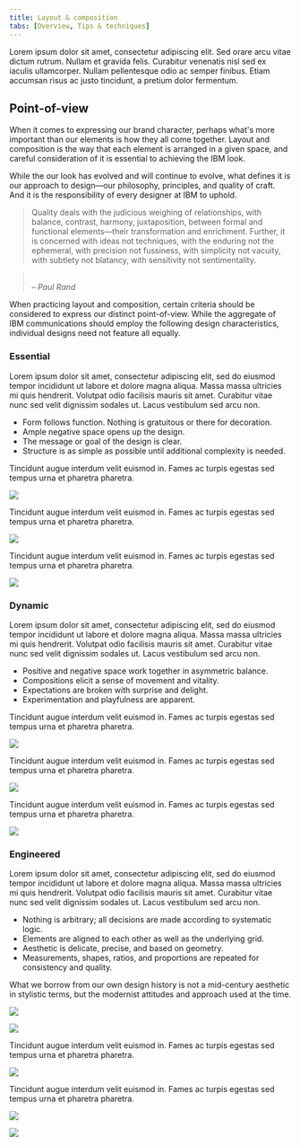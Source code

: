 ```yaml
---
title: Layout & composition
tabs: [Overview, Tips & techniques]
---
```


<PageDescription>

Lorem ipsum dolor sit amet, consectetur adipiscing elit. Sed orare arcu vitae dictum rutrum. Nullam et gravida felis. Curabitur venenatis nisl sed ex iaculis ullamcorper. Nullam pellentesque odio ac semper finibus. Etiam accumsan risus ac justo tincidunt, a pretium dolor fermentum.

</PageDescription>

## Point-of-view

When it comes to expressing our brand character, perhaps what's more important than our elements is how they all come together. Layout and composition is the way that each element is arranged in a given space, and careful consideration of it is essential to achieving the IBM look.

While the our look has evolved and will continue to evolve, what defines it is our approach to design—our philosophy, principles, and quality of craft. And it is the responsibility of every designer at IBM to uphold. 

> Quality deals with the judicious weighing of relationships, with balance, contrast, harmony, juxtaposition, between formal and functional elements—their transformation and enrichment. Further, it is concerned with ideas not techniques, with the enduring not the ephemeral, with precision not fussiness, with simplicity not vacuity, with subtlety not blatancy, with sensitivity not sentimentality.

> <br/><cite>– Paul Rand</cite>

When practicing layout and composition, certain criteria should be considered to express our distinct point-of-view. While the aggregate of IBM communications should employ the following design characteristics, individual designs need not feature all equally.


<Row className="example-section">
<Column colMd={2} colLg={4}>

### Essential

</Column>
<Column colMd={6} colLg={8}>

Lorem ipsum dolor sit amet, consectetur adipiscing elit, sed do eiusmod tempor incididunt ut labore et dolore magna aliqua. Massa massa ultricies mi quis hendrerit. Volutpat odio facilisis mauris sit amet. Curabitur vitae nunc sed velit dignissim sodales ut. Lacus vestibulum sed arcu non.

- Form follows function. Nothing is gratuitous or there for decoration.
- Ample negative space opens up the design.
- The message or goal of the design is clear.
- Structure is as simple as possible until additional complexity is needed.

</Column>
</Row>

<Row>
<Column colMd={2} colLg={2}>
<Aside className="example-aside">
Tincidunt augue interdum velit euismod in. Fames ac turpis egestas sed tempus urna et pharetra pharetra.
</Aside>
</Column>

<Column colMd={6} colLg={8} offsetLg={2}>

![](/images/systems.png)

</Column>
</Row>

<Row>
<Column colMd={2} colLg={2}>
<Aside className="example-aside">
Tincidunt augue interdum velit euismod in. Fames ac turpis egestas sed tempus urna et pharetra pharetra.
</Aside>
</Column>

<Column colMd={6} colLg={8} offsetLg={2}>

![](/images/businesscard1.png)

</Column>
</Row>

<Row>
<Column colMd={2} colLg={2}>
<Aside className="example-aside">
Tincidunt augue interdum velit euismod in. Fames ac turpis egestas sed tempus urna et pharetra pharetra.
</Aside>
</Column>

<Column colMd={6} colLg={8} offsetLg={2}>

![](/images/Config-input.png)

</Column>
</Row>

<Row className="example-section">
<Column colMd={2} colLg={4}>

### Dynamic

</Column>
<Column colMd={6} colLg={8}>

Lorem ipsum dolor sit amet, consectetur adipiscing elit, sed do eiusmod tempor incididunt ut labore et dolore magna aliqua. Massa massa ultricies mi quis hendrerit. Volutpat odio facilisis mauris sit amet. Curabitur vitae nunc sed velit dignissim sodales ut. Lacus vestibulum sed arcu non.

- Positive and negative space work together in asymmetric balance.
- Compositions elicit a sense of movement and vitality.
- Expectations are broken with surprise and delight.
- Experimentation and playfulness are apparent.

</Column>
</Row>

<Row>
<Column colMd={2} colLg={2}>
<Aside className="example-aside">
Tincidunt augue interdum velit euismod in. Fames ac turpis egestas sed tempus urna et pharetra pharetra.
</Aside>
</Column>

<Column colMd={6} colLg={8} offsetLg={2}>

![](/images/AI-Ethics-GIF.gif)

</Column>
</Row>

<Row>
<Column colMd={2} colLg={2}>
<Aside className="example-aside">
Tincidunt augue interdum velit euismod in. Fames ac turpis egestas sed tempus urna et pharetra pharetra.
</Aside>
</Column>

<Column colMd={6} colLg={8} offsetLg={2}>

![](/images/AIhomepage.png)

</Column>
</Row>

<Row>
<Column colMd={2} colLg={2}>
<Aside className="example-aside">
Tincidunt augue interdum velit euismod in. Fames ac turpis egestas sed tempus urna et pharetra pharetra.
</Aside>
</Column>

<Column colMd={6} colLg={8} offsetLg={2}>

![](/images/blue2.png)

</Column>
</Row>

<Row className="example-section">
<Column colMd={2} colLg={4}>

### Engineered

</Column>
<Column colMd={6} colLg={8}>

Lorem ipsum dolor sit amet, consectetur adipiscing elit, sed do eiusmod tempor incididunt ut labore et dolore magna aliqua. Massa massa ultricies mi quis hendrerit. Volutpat odio facilisis mauris sit amet. Curabitur vitae nunc sed velit dignissim sodales ut. Lacus vestibulum sed arcu non.

- Nothing is arbitrary; all decisions are made according to systematic logic.
- Elements are aligned to each other as well as the underlying grid.
- Aesthetic is delicate, precise, and based on geometry.
- Measurements, shapes, ratios, and proportions are repeated for consistency and quality.

</Column>
</Row>

<Row>
<Column colMd={2} colLg={2}>
<Aside className="example-aside">
What we borrow from our own design history is not a mid-century aesthetic in stylistic terms, but the modernist attitudes and approach used at the time.
</Aside>
</Column>

<Column colMd={3} colLg={4} offsetLg={2}>

![](/images/garageposter2.png)

</Column>
<Column colMd={3} colLg={4}>

![](/images/garageposter1.png)

</Column>
</Row>

<Row>

<Column colMd={2} colLg={2}>
<Aside className="example-aside">
Tincidunt augue interdum velit euismod in. Fames ac turpis egestas sed tempus urna et pharetra pharetra.
</Aside>
</Column>

<Column colMd={6} colLg={8} offsetLg={2}>

![](/images/Q1NY4.png)

</Column>
</Row>

<Row>
<Column colMd={2} colLg={2}>
<Aside className="example-aside">
Tincidunt augue interdum velit euismod in. Fames ac turpis egestas sed tempus urna et pharetra pharetra.
</Aside>
</Column>

<Column colMd={3} colLg={4} offsetLg={2}>

![](/images/Philosophy1.png)

</Column>
<Column colMd={3} colLg={4}>

![](/images/Philosophy2.png)

</Column>
</Row>
